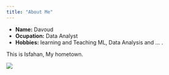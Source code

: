 ```yaml
---
title: "About Me"
---
```

- __Name:__ Davoud
- __Ocupation:__ Data Analyst
- __Hobbies:__ learning and Teaching ML, Data Analysis and ... .

This is Isfahan, My hometown.

![](Isfahan.jpg)